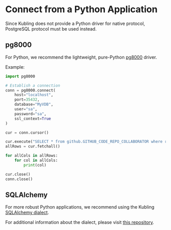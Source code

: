 # Connect from a Python Application

Since Kubling does not provide a Python driver for native protocol, PostgreSQL protocol must be used instead.

## pg8000

For Python, we recommend the lightweight, pure-Python [pg8000](https://github.com/tlocke/pg8000/tree/main) driver.

Example:
```python
import pg8000

# Establish a connection
conn = pg8000.connect(
    host="localhost",
    port=35432,
    database="MyVDB",
    user="sa",
    password="sa",
    ssl_context=True
)

cur = conn.cursor()

cur.execute("SELECT * from github.GITHUB_CODE_REPO_COLLABORATOR where repo in ('dbvirt-samples');")
allRows = cur.fetchall()

for allCols in allRows:
    for col in allCols:
        print(col)

cur.close()
conn.close()
```
## SQLAlchemy

For more robust Python applications, we recommend using the Kubling [SQLAlchemy dialect](https://pypi.org/project/kubling-sqlalchemy).

For additional information about the dialect, please visit [this repository](https://github.com/kubling-community/kubling-sqlalchemy).